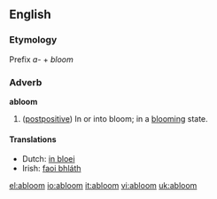 ==English==

===Etymology===
Prefix ''a-'' + ''bloom''

===Adverb===
'''abloom'''

# ([[postpositive]]) In or into bloom; in a [[blooming]] state.

====Translations====
{{top}}
*Dutch: [[in bloei]]
*Irish: [[faoi bhláth]]
{{mid}}
{{bottom}}

[[el:abloom]]
[[io:abloom]]
[[it:abloom]]
[[vi:abloom]]
[[uk:abloom]]